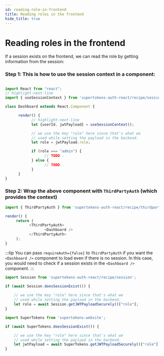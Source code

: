```yaml
---
id: reading-role-in-frontend
title: Reading roles in the frontend
hide_title: true
---
```



# Reading roles in the frontend

If a session exists on the frontend, we can read the role by getting information from the session:

<FrontendSDKTabs>
<TabItem value="reactjs">
<FrontendReactContextSubTabs>
<TabItem value="with-react-context">

### Step 1: This is how to use the session context in a component:

```js

import React from "react";
// highlight-next-line
import { useSessionContext } from 'supertokens-auth-react/recipe/session';

class Dashboard extends React.Component {

      render() {
            // highlight-next-line
            let {userId, jwtPayload} = useSessionContext(); 

            // we use the key "role" here since that's what we
            // used while setting the payload in the backend. 
            let role = jwtPayload.role;

            if (role === "admin") {
                  // TODO..
            } else {
                  // TODO..
            }
      }
}
```

### Step 2: Wrap the above component with `ThirdPartyAuth` (which provides the context)

```js
import { ThirdPartyAuth } from 'supertokens-auth-react/recipe/thirdparty';

render() {
     return (
           <ThirdPartyAuth>
                  <Dashboard />
           </ThirdPartyAuth>
     );
}
```

:::tip
You can pass `requireAuth={false}` to `ThirdPartyAuth` if you want the `<Dashboard />` component to load even if there is no session. In this case, you would need to check if a session exists in the `<Dashboard />` component.
:::

</TabItem>
<TabItem value="without-react-context">

```js
import Session from 'supertokens-auth-react/recipe/session';

if (await Session.doesSessionExist()) {
    
    // we use the key "role" here since that's what we
    // used while setting the payload in the backend. 
    let role = await Session.getJWTPayloadSecurely()["role"];
}
```

</TabItem>
</FrontendReactContextSubTabs>
</TabItem>

<TabItem value="vanillajs">

```js
import SuperTokens from 'supertokens-website';

if (await SuperTokens.doesSessionExist()) {

    // we use the key "role" here since that's what we
    // used while setting the payload in the backend. 
    let jwtPayload = await SuperTokens.getJWTPayloadSecurely()["role"];
}
```

</TabItem>
</FrontendSDKTabs>
